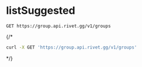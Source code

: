 # listSuggested
```
GET https://group.api.rivet.gg/v1/groups
```


{/*<RequestExample>
```bash curl
curl -X GET 'https://group.api.rivet.gg/v1/groups'
```
</RequestExample>*/}

